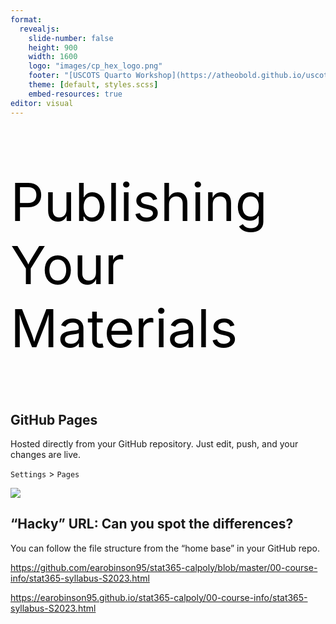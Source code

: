 ```yaml
---
format: 
  revealjs:
    slide-number: false
    height: 900
    width: 1600
    logo: "images/cp_hex_logo.png"
    footer: "[USCOTS Quarto Workshop](https://atheobold.github.io/uscots-quarto/)"
    theme: [default, styles.scss]
    embed-resources: true
editor: visual
---
```


##  {background-image="images/07-publish.png" background-position="center" background-size="cover"}

::: {style="font-size: 6em; color: #000000;"}
Publishing Your Materials
:::




## GitHub Pages

<!-- Hacky method for creating website to link course materials -->

Hosted directly from your GitHub repository. Just edit, push, and your changes are live.

`Settings` \> `Pages`

![](images/07-github-pages-hacky.JPG)

## "Hacky" URL: Can you spot the differences?

You can follow the file structure from the "home base" in your GitHub repo.

<https://github.com/earobinson95/stat365-calpoly/blob/master/00-course-info/stat365-syllabus-S2023.html>

<https://earobinson95.github.io/stat365-calpoly/00-course-info/stat365-syllabus-S2023.html>

<!-- Creating a Quarto website -->

<!-- Layout -->

<!-- Methods of publishing -->

